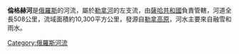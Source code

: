 '''倫格赫河'''是[[俄羅斯|俄羅斯]]的河流，屬於[[勒拿河|勒拿河]]的左支流，由[[薩哈共和國|薩哈共和國]]負責管轄，河道全長508公里，流域面積約10,300平方公里，發源自[[勒拿高原|勒拿高原]]，河水主要來自融雪和雨水。

{{Russia-geo-stub}}

[[Category:俄羅斯河流|Category:俄羅斯河流]]